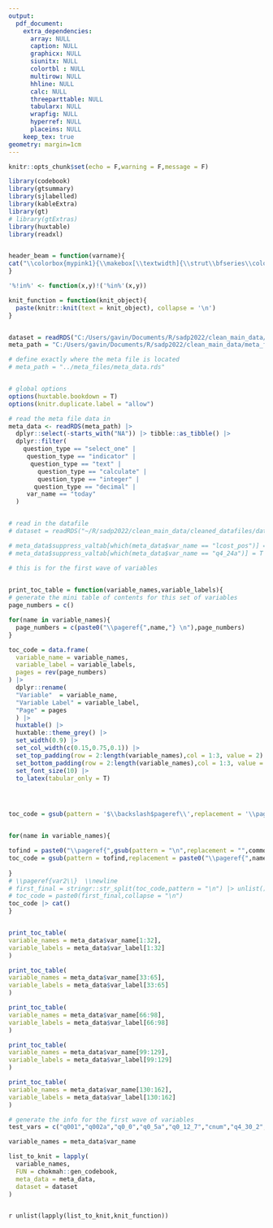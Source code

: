 ```yaml
---
output:
  pdf_document:
    extra_dependencies: 
      array: NULL
      caption: NULL
      graphicx: NULL
      siunitx: NULL
      colortbl : NULL
      multirow: NULL
      hhline: NULL
      calc: NULL
      threeparttable: NULL
      tabularx: NULL
      wrapfig: NULL
      hyperref: NULL
      placeins: NULL
    keep_tex: true
geometry: margin=1cm
---
```


```r
knitr::opts_chunk$set(echo = F,warning = F,message = F)
```

```{=latex}

\definecolor{mypink1}{RGB}{202, 200, 72}
\setlength{\footskip}{-1pt}
\definecolor{titlecolor}{RGB}{86,193,166}
\colorlet{shadecolor}{gray!40}

```

```{=latex}

\newgeometry{left=2.5cm, right=2cm,bottom = 3cm}

\begin{titlepage} % Suppresses displaying the page number on the title page and the subsequent page counts as page 1


	
	%------------------------------------------------
	%	Grey title box
	%------------------------------------------------
	
	\colorbox{titlecolor}{
		\parbox[t]{0.93\textwidth}{ % Outer full width box
			\parbox[t]{0.91\textwidth}{ % Inner box for inner right text margin
				\raggedleft % Right align the text
				\fontsize{50pt}{80pt}\selectfont % Title font size, the first argument is the font size and the second is the line spacing, adjust depending on title length
				\vspace{0.7cm} % Space between the start of the title and the top of the grey box
				
				Study Title\\
				and\\
				Information\\
			 \vspace{4cm}
			
				Codebook for dataset\\
				
				\vspace{0.7cm} % Space between the end of the title and the bottom of the grey box
			}
		}
	}
	
	\vfill % Space between the title box and author information
	
	%------------------------------------------------
	%	Author name and information
	%------------------------------------------------
	
	\parbox[t]{0.93\textwidth}{ % Box to inset this section slightly
		\raggedleft % Right align the text
		\Large % Increase the font size
		{\Large B.J. Blazkowicz}\\[4pt] % Extra space after name
		Department Name\\
		Institution Name\\[4pt] % Extra space before URL
		\texttt{LaTeXTemplates.com}\\
		
		\hfill\rule{0.2\linewidth}{1pt}% Horizontal line, first argument width, second thickness
	}
	
\end{titlepage}

\restoregeometry
\setlength{\footskip}{-1pt}

```




```r

library(codebook)
library(gtsummary)
library(sjlabelled)
library(kableExtra)
library(gt)
# library(gtExtras)
library(huxtable)
library(readxl)


header_beam = function(varname){
cat("\\colorbox{mypink1}{\\makebox[\\textwidth]{\\strut\\bfseries\\color{black} ",varname,"}}")
}

'%!in%' <- function(x,y)!('%in%'(x,y))

knit_function = function(knit_object){
  paste(knitr::knit(text = knit_object), collapse = '\n')
}


dataset = readRDS("C:/Users/gavin/Documents/R/sadp2022/clean_main_data/cleaned_datafiles/roster_mod7_16.rds")
meta_path = "C:/Users/gavin/Documents/R/sadp2022/clean_main_data/meta_files/metadata_roster_mod7_16.rds"

# define exactly where the meta file is located 
# meta_path = "../meta_files/meta_data.rds"


# global options 
options(huxtable.bookdown = T)
options(knitr.duplicate.label = "allow")

```



```r

# read the meta file data in 
meta_data <- readRDS(meta_path) |>
  dplyr::select(-starts_with("NA")) |> tibble::as_tibble() |>
  dplyr::filter(
    question_type == "select_one" |
     question_type == "indicator" |
      question_type == "text" |
        question_type == "calculate" |
        question_type == "integer" |
       question_type == "decimal" |
     var_name == "today"
  )


# read in the datafile
# dataset = readRDS("~/R/sadp2022/clean_main_data/cleaned_datafiles/dataset.rds")

# meta_data$suppress_valtab[which(meta_data$var_name == "lcost_pos")] = T
# meta_data$suppress_valtab[which(meta_data$var_name == "q4_24a")] = T

```







\newgeometry{left=2.5cm, right=2cm,bottom = 3cm}

```r
# this is for the first wave of variables

  
print_toc_table = function(variable_names,variable_labels){
# generate the mini table of contents for this set of variables 
page_numbers = c()

for(name in variable_names){
  page_numbers = c(paste0("\\pageref{",name,"} \n"),page_numbers)
}

toc_code = data.frame(
  variable_name = variable_names,
  variable_label = variable_labels,
  pages = rev(page_numbers)
) |>
  dplyr::rename(
  "Variable"  = variable_name,
  "Variable Label" = variable_label,
  "Page" = pages
  ) |> 
  huxtable() |>
  huxtable::theme_grey() |> 
  set_width(0.9) |>
  set_col_width(c(0.15,0.75,0.1)) |> 
  set_top_padding(row = 2:length(variable_names),col = 1:3, value = 2) |> 
  set_bottom_padding(row = 2:length(variable_names),col = 1:3, value = 2) |>
  set_font_size(10) |> 
  to_latex(tabular_only = T) 




toc_code = gsub(pattern = '$\\backslash$pageref\\',replacement = '\\pageref',toc_code,fixed = T)


for(name in variable_names){

tofind = paste0("\\pageref{",gsub(pattern = "\n",replacement = "",commonmark::markdown_latex(name)),"\\}  \\newline")
toc_code = gsub(pattern = tofind,replacement = paste0("\\pageref{",name,"}"),toc_code,fixed = T)
    
}
# \\pageref{var2\\}  \\newline
# first_final = stringr::str_split(toc_code,pattern = "\n") |> unlist()
# toc_code = paste0(first_final,collapse = "\n")
toc_code |> cat()
}



```


```r
print_toc_table(
variable_names = meta_data$var_name[1:32],
variable_labels = meta_data$var_label[1:32]
)

```



```r

print_toc_table(
variable_names = meta_data$var_name[33:65],
variable_labels = meta_data$var_label[33:65]
)


```

```r

print_toc_table(
variable_names = meta_data$var_name[66:98],
variable_labels = meta_data$var_label[66:98]
)


```

```r

print_toc_table(
variable_names = meta_data$var_name[99:129],
variable_labels = meta_data$var_label[99:129]
)


```

```r

print_toc_table(
variable_names = meta_data$var_name[130:162],
variable_labels = meta_data$var_label[130:162]
)


```

\restoregeometry
\setlength{\footskip}{-1cm}

\newpage


```r

# generate the info for the first wave of variables
test_vars = c("q001","q002a","q0_0","q0_5a","q0_12_7","cnum","q4_30_2","q4_33","today")

variable_names = meta_data$var_name

list_to_knit = lapply(
  variable_names,
  FUN = chokmah::gen_codebook,
  meta_data = meta_data,
  dataset = dataset
)



```

`r unlist(lapply(list_to_knit,knit_function))`


